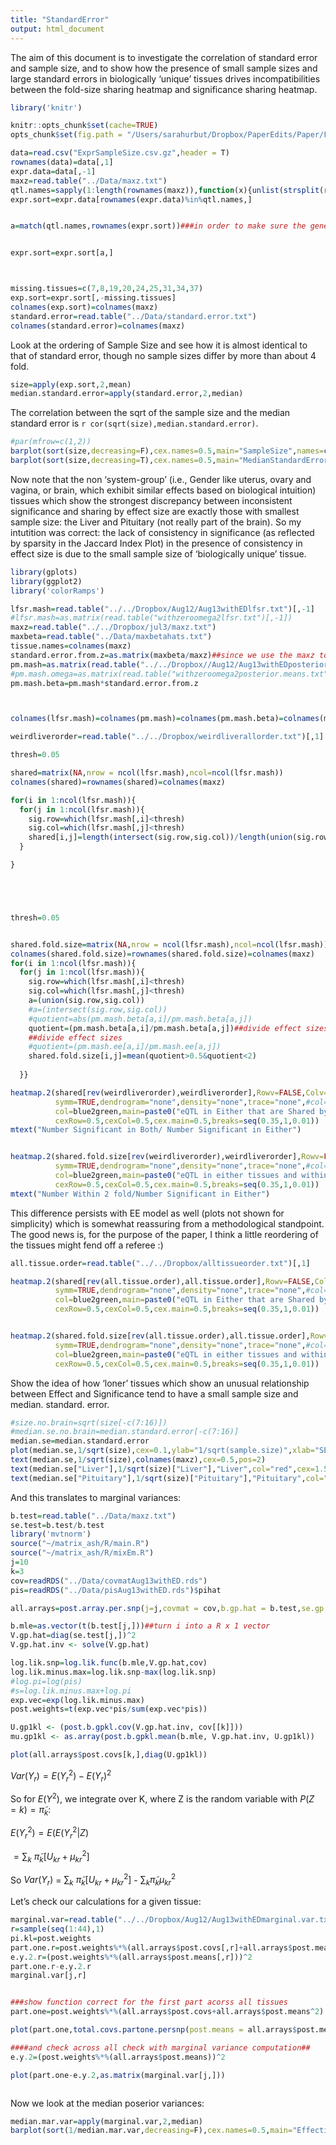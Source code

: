 ```yaml
---
title: "StandardError"
output: html_document
---
```


The aim of this document is to investigate the correlation of standard error and sample size, and to show how the presence of small sample sizes and large standard errors in biologically 'unique' tissues drives incompatibilities between the fold-size sharing heatmap and significance sharing heatmap.

```r
library('knitr')

knitr::opts_chunk$set(cache=TRUE)
opts_chunk$set(fig.path = "/Users/sarahurbut/Dropbox/PaperEdits/Paper/Figures/") 

data=read.csv("ExprSampleSize.csv.gz",header = T)
rownames(data)=data[,1]
expr.data=data[,-1]
maxz=read.table("../Data/maxz.txt")
qtl.names=sapply(1:length(rownames(maxz)),function(x){unlist(strsplit(rownames(maxz)[x], "[_]"))[[1]]})
expr.sort=expr.data[rownames(expr.data)%in%qtl.names,]


a=match(qtl.names,rownames(expr.sort))###in order to make sure the gene names are the same in both


expr.sort=expr.sort[a,]



missing.tissues=c(7,8,19,20,24,25,31,34,37)
exp.sort=expr.sort[,-missing.tissues]
colnames(exp.sort)=colnames(maxz)
standard.error=read.table("../Data/standard.error.txt")
colnames(standard.error)=colnames(maxz)

```

Look at the ordering of Sample Size and see how it is almost identical to that of standard error, though no sample sizes differ by more than about 4 fold. 

```r
size=apply(exp.sort,2,mean)
median.standard.error=apply(standard.error,2,median)
```

The correlation between the sqrt of the sample size and the median standard error is `r cor(sqrt(size),median.standard.error)`.



```r

#par(mfrow=c(1,2))
barplot(sort(size,decreasing=F),cex.names=0.5,main="SampleSize",names=colnames(maxz)[order(size,decreasing=F)],las=2)
barplot(sort(size,decreasing=T),cex.names=0.5,main="MedianStandardError",names=colnames(maxz)[order(median.standard.error,decreasing=T)],las=2)
```
 
 
Now note that the non 'system-group' (i.e., Gender like uterus, ovary and vagina, or brain, which exhibit similar effects based on biological intuition) tissues which show the strongest discrepancy between inconsistent significance and sharing by effect size are exactly those with smallest sample size: the Liver and Pituitary (not really part of the brain). So my intutition was correct: the lack of consistency in significance (as reflected by sparsity in the Jaccard Index Plot) in the presence of consistency in effect size is due to the small sample size of 'biologically unique' tissue. 

```r

library(gplots)
library(ggplot2)
library('colorRamps')

lfsr.mash=read.table("../../Dropbox/Aug12/Aug13withEDlfsr.txt")[,-1]
#lfsr.mash=as.matrix(read.table("withzeroomega2lfsr.txt")[,-1])
maxz=read.table("../../Dropbox/jul3/maxz.txt")
maxbeta=read.table("../Data/maxbetahats.txt")
tissue.names=colnames(maxz)
standard.error.from.z=as.matrix(maxbeta/maxz)##since we use the maxz to compute this model, we should use this standard error
pm.mash=as.matrix(read.table("../../Dropbox//Aug12/Aug13withEDposterior.means.txt")[,-1])
#pm.mash.omega=as.matrix(read.table("withzeroomega2posterior.means.txt")[,-1])
pm.mash.beta=pm.mash*standard.error.from.z



colnames(lfsr.mash)=colnames(pm.mash)=colnames(pm.mash.beta)=colnames(maxz)

weirdliverorder=read.table("../../Dropbox/weirdliverallorder.txt")[,1]

```



```r
thresh=0.05

shared=matrix(NA,nrow = ncol(lfsr.mash),ncol=ncol(lfsr.mash))
colnames(shared)=rownames(shared)=colnames(maxz)

for(i in 1:ncol(lfsr.mash)){
  for(j in 1:ncol(lfsr.mash)){
    sig.row=which(lfsr.mash[,i]<thresh)
    sig.col=which(lfsr.mash[,j]<thresh)
    shared[i,j]=length(intersect(sig.row,sig.col))/length(union(sig.row,sig.col))
  }

}





thresh=0.05


shared.fold.size=matrix(NA,nrow = ncol(lfsr.mash),ncol=ncol(lfsr.mash))
colnames(shared.fold.size)=rownames(shared.fold.size)=colnames(maxz)
for(i in 1:ncol(lfsr.mash)){
  for(j in 1:ncol(lfsr.mash)){
    sig.row=which(lfsr.mash[,i]<thresh)
    sig.col=which(lfsr.mash[,j]<thresh)
    a=(union(sig.row,sig.col))
    #a=(intersect(sig.row,sig.col))
    #quotient=abs(pm.mash.beta[a,i]/pm.mash.beta[a,j])
    quotient=(pm.mash.beta[a,i]/pm.mash.beta[a,j])##divide effect sizes
    ##divide effect sizes
    #quotient=(pm.mash.ee[a,i]/pm.mash.ee[a,j])
    shared.fold.size[i,j]=mean(quotient>0.5&quotient<2)
   
  }}

heatmap.2(shared[rev(weirdliverorder),weirdliverorder],Rowv=FALSE,Colv=FALSE,
          symm=TRUE,dendrogram="none",density="none",trace="none",#col=redblue,
          col=blue2green,main=paste0("eQTL in Either that are Shared by Jaccard Index,EZ"),
          cexRow=0.5,cexCol=0.5,cex.main=0.5,breaks=seq(0.35,1,0.01))
mtext("Number Significant in Both/ Number Significant in Either")


heatmap.2(shared.fold.size[rev(weirdliverorder),weirdliverorder],Rowv=FALSE,Colv=FALSE,
          symm=TRUE,dendrogram="none",density="none",trace="none",#col=redblue,
          col=blue2green,main=paste0("eQTL in either tissues and within 2-fold,EZ"),
          cexRow=0.5,cexCol=0.5,cex.main=0.5,breaks=seq(0.35,1,0.01))
mtext("Number Within 2 fold/Number Significant in Either")
```

This difference persists with EE model as well (plots not shown for simplicity) which is somewhat reassuring from a methodological standpoint. The good news is, for the purpose of the paper, I think a little reordering of the tissues might fend off a referee :)

```r
all.tissue.order=read.table("../../Dropbox/alltissueorder.txt")[,1]

heatmap.2(shared[rev(all.tissue.order),all.tissue.order],Rowv=FALSE,Colv=FALSE,
          symm=TRUE,dendrogram="none",density="none",trace="none",#col=redblue,
          col=blue2green,main=paste0("eQTL in Either that are Shared by Jaccard,EZ"),
          cexRow=0.5,cexCol=0.5,cex.main=0.5,breaks=seq(0.35,1,0.01))


heatmap.2(shared.fold.size[rev(all.tissue.order),all.tissue.order],Rowv=FALSE,Colv=FALSE,
          symm=TRUE,dendrogram="none",density="none",trace="none",#col=redblue,
          col=blue2green,main=paste0("eQTL in either tissues and within 2-fold,EZ"),
          cexRow=0.5,cexCol=0.5,cex.main=0.5,breaks=seq(0.35,1,0.01))
```

Show the idea of how 'loner' tissues which show an unusual relationship between Effect and Significance tend to have a small sample size and median. standard. error.

```r

#size.no.brain=sqrt(size[-c(7:16)])
#median.se.no.brain=median.standard.error[-c(7:16)]
median.se=median.standard.error
plot(median.se,1/sqrt(size),cex=0.1,ylab="1/sqrt(sample.size)",xlab="SE")
text(median.se,1/sqrt(size),colnames(maxz),cex=0.5,pos=2)
text(median.se["Liver"],1/sqrt(size)["Liver"],"Liver",col="red",cex=1.5,pos=2)
text(median.se["Pituitary"],1/sqrt(size)["Pituitary"],"Pituitary",col="blue",cex=1.5,pos=2)
```

And this translates to marginal variances:
```r
b.test=read.table("../Data/maxz.txt")
se.test=b.test/b.test
library('mvtnorm')
source("~/matrix_ash/R/main.R")
source("~/matrix_ash/R/mixEm.R")
j=10
k=3
cov=readRDS("../Data/covmatAug13withED.rds")
pis=readRDS("../Data/pisAug13withED.rds")$pihat

all.arrays=post.array.per.snp(j=j,covmat = cov,b.gp.hat = b.test,se.gp.hat = se.test)

b.mle=as.vector(t(b.test[j,]))##turn i into a R x 1 vector
V.gp.hat=diag(se.test[j,])^2
V.gp.hat.inv <- solve(V.gp.hat)

log.lik.snp=log.lik.func(b.mle,V.gp.hat,cov)
log.lik.minus.max=log.lik.snp-max(log.lik.snp)
#log.pi=log(pis)
#s=log.lik.minus.max+log.pi
exp.vec=exp(log.lik.minus.max)
post.weights=t(exp.vec*pis/sum(exp.vec*pis))

U.gp1kl <- (post.b.gpkl.cov(V.gp.hat.inv, cov[[k]]))
mu.gp1kl <- as.array(post.b.gpkl.mean(b.mle, V.gp.hat.inv, U.gp1kl))

plot(all.arrays$post.covs[k,],diag(U.gp1kl))

```

$Var(Y_{r})=E(Y_{r}^2)-E(Y_{r})^2$

So for $E(Y^2)$, we integrate over K, where Z is the random variable with $P(Z=k)=\tilde\pi_{k}$:

$E(Y_{r}^2)=E(E(Y_{r}^2|Z)$

$=\sum_{k}$ $\tilde\pi_{k}[U_{kr}+\mu_{kr}^2]$

So $Var(Y_{r})$ = $\sum_{k}$ $\tilde\pi_{k}[U_{kr}+\mu_{kr}^2]$ - $\sum_k \tilde\pi_{k} \mu_{kr}^2$

Let's check our calculations for a given tissue:

```r
marginal.var=read.table("../../Dropbox/Aug12/Aug13withEDmarginal.var.txt")[,-1]
r=sample(seq(1:44),1)
pi.kl=post.weights
part.one.r=post.weights%*%(all.arrays$post.covs[,r]+all.arrays$post.means[,r]^2)
e.y.2.r=(post.weights%*%(all.arrays$post.means[,r]))^2
part.one.r-e.y.2.r
marginal.var[j,r]


###show function correct for the first part acorss all tissues
part.one=post.weights%*%(all.arrays$post.covs+all.arrays$post.means^2)

plot(part.one,total.covs.partone.persnp(post.means = all.arrays$post.means,post.covs = all.arrays$post.covs,post.weights = post.weights))

####and check across all check with marginal variance computation##
e.y.2=(post.weights%*%(all.arrays$post.means))^2

plot(part.one-e.y.2,as.matrix(marginal.var[j,]))



```


Now we look at the median poserior variances:
```r
median.mar.var=apply(marginal.var,2,median)
barplot(sort(1/median.mar.var,decreasing=F),cex.names=0.5,main="Effective Sample Size: 1/MedianMarginalVariance",names=colnames(maxz)[order(1/median.mar.var,decreasing=F)],las=2)
```